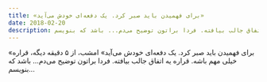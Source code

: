 ```yaml
---
title: «برای فهمیدن باید صبر کرد. یک دفعه‌ای خودش می‌آید»
date: 2018-02-20
description: امشب، از ۵ دقیقه دیگه، قراره خیلی مهم باشه. قراره یه اتفاق جالب بیافته. فردا براتون توضیح می‌دم... باشد که بنویسم...
---
```


«برای فهمیدن باید صبر کرد. یک دفعه‌ای خودش می‌آید»
امشب، از ۵ دقیقه دیگه، قراره خیلی مهم باشه. قراره یه اتفاق جالب بیافته. فردا براتون توضیح می‌دم... باشد که بنویسم...
 


